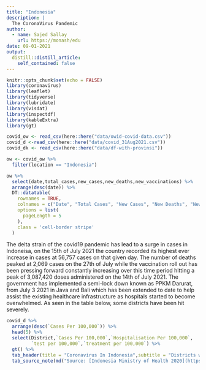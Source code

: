 ```yaml
---
title: "Indonesia"
description: |
  The CoronaVirus Pandemic
author:
  - name: Sajed Sallay
    url: https://monash/edu
date: 09-01-2021
output:
  distill::distill_article:
    self_contained: false
---
```



```r
knitr::opts_chunk$set(echo = FALSE)
library(coronavirus)
library(leaflet)
library(tidyverse)
library(lubridate)
library(visdat)
library(inspectdf)
library(kableExtra)
library(gt)
```



```r
covid_ow <- read_csv(here::here("data/owid-covid-data.csv"))
covid_d <-read_csv(here::here("data/covid_31Aug2021.csv"))
covid_dk <- read_csv(here::here("data/df-with-provinsi"))

ow <- covid_ow %>%
  filter(location == "Indonesia")
```



```r
ow %>% 
  select(date,total_cases,new_cases,new_deaths,new_vaccinations) %>%
  arrange(desc(date)) %>%
  DT::datatable(
    rownames = TRUE,
    colnames = c("Date", "Total Cases", "New Cases", "New Deaths", "New Vaccinations"),
    options = list(
      pageLength = 5
    ),
    class = 'cell-border stripe'
  )
```

The delta strain of the covid19 pandemic has lead to a surge in cases in Indoneisa, on the 15th of July 2021 the country recorded its highest ever increase in cases at 56,757 cases on that given day. The number of deaths peaked at 2,069 cases on the 27th of July while the vaccination roll out has been pressing forward constantly increasing over this time period hitting a peak of 3,087,420 doses administered on the 14th of July 2021. The government has implemented a semi-lock down known as PPKM Darurat, from July 3 2021 in Java and Bali which has been extended to date to help assist the existing healthcare infrastructure as hospitals started to become overwhelmed. As seen in the table below, some districts have been hit severely.

```r
covid_d %>%
  arrange(desc(`Cases Per 100,000`)) %>%
  head(5) %>%
  select(District,`Cases Per 100,000`,`Hospitalisation Per 100,000`,
         `test per 100,000`,`treatment per 100,000`) %>%
  gt() %>%
  tab_header(title = "Coronavirus In Indonesia",subtitle = "Districts with the Highest Active Cases" ) %>%
  tab_source_note(md("Source: [Indonesia Ministry of Health 2020](https://www.kemkes.go.id/index.php?lg=LN02)"))
```

